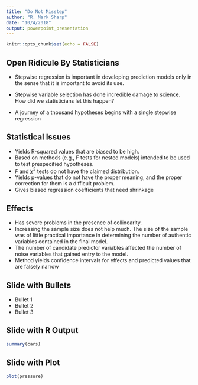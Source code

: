 ```yaml
---
title: "Do Not Misstep"
author: "R. Mark Sharp"
date: "10/4/2018"
output: powerpoint_presentation
---
```


```r
knitr::opts_chunk$set(echo = FALSE)
```

## Open Ridicule By Statisticians

- Stepwise regression is important in developing prediction models only in the sense that it is important to avoid its use.

- Stepwise variable selection has done incredible damage to science.  How did we statisticians let this happen?

- A journey of a thousand hypotheses begins with a single stepwise regression

## Statistical Issues
- Yields R-squared values that are biased to be high.
- Based on methods (e.g., F tests for nested models) intended to be used to test prespecified hypotheses.
- _F_ and $\chi^2$ tests do not have the claimed distribution.
- Yields p-values that do not have the proper meaning, and the proper correction for them is a difficult problem.
- Gives biased regression coefficients that need shrinkage

## Effects
- Has severe problems in the presence of collinearity.
- Increasing the sample size does not help much.
The size of the sample was of little practical importance in determining the number of authentic variables contained in the final model.
- The number of candidate predictor variables affected the number of noise variables that gained entry to the model.
- Method yields confidence intervals for effects and predicted values that are falsely narrow

## Slide with Bullets

- Bullet 1
- Bullet 2
- Bullet 3

## Slide with R Output

```r
summary(cars)
```

## Slide with Plot

```r
plot(pressure)
```


